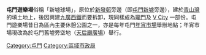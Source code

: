 {{unreferenced|time=2016-01-23T10:03:15+00:00}}
'''屯門遊樂場'''俗稱「新墟球場」，原位於[[新發邨|新發邨]]旁邊（即[[屯門新墟|屯門新墟]]旁邊），建於[[青山灣|青山灣]]的填土地上，後因興建[[九廣西鐵|九廣西鐵]]而要拆卸，現同樣成為[[瓏門|瓏門]]及 [[V_City|V City]] 一部份。屯門遊樂場昔日為區內主要休憩公園之一，亦是每年屯門[[年宵市場|年宵市場]]舉辦地點；年宵市場現改為於屯門舊墟旁空地（[[天后廟廣場|天后廟廣場]]）舉行。

[[Category:屯門|Category:屯門]]
[[Category:區域市政局|Category:區域市政局]]